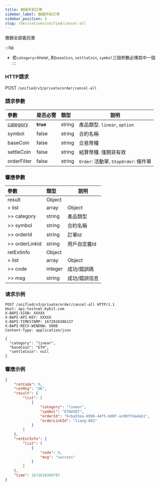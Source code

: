 ```yaml
---
title: 撤銷所有訂單
sidebar_label: 撤銷所有訂單
sidebar_position: 5
slug: /derivatives/unified/cancel-all
---
```


撤銷全部委託單

:::tip
- 若`category`=_linear_, 則`baseCoin`, `settleCoin`, `symbol`三個參數必傳其中一個
:::

### HTTP請求
POST `/unified/v3/private/order/cancel-all`

### 請求參數
| 參數 | 是否必需 | 類型 | 說明|
|:----- |:-------|:-----|------ |
|[category](../enum#category) |**true** |string |產品類型. `linear`, `option` |
|symbol |false|string |合約名稱 |
|baseCoin |false|string |交易幣種 |
|settleCoin |false|string |結算幣種. 僅期貨有效|
|orderFilter |false |string |`Order`: 活動單, `StopOrder`: 條件單|

### 響應參數
| 參數 | 類型 | 說明|
|:----- |:-----|----- |
|result |Object | |
|> list |array |Object |
|>> category |string |產品類型 |
|>> symbol |string |合約名稱 |
|>> orderId |string |訂單Id |
|>> orderLinkId |string |用戶自定義Id |
|retExtInfo |Object | |
|> list |array |Object |
|>> code |integer |成功/錯誤碼 |
|>> msg |string |成功/錯誤信息 |

### 请求示例

```http
POST /unified/v3/private/order/cancel-all HTTP/1.1
Host: api-testnet.bybit.com
X-BAPI-SIGN: XXXXX
X-BAPI-API-KEY: XXXXX
X-BAPI-TIMESTAMP: 1672810386137
X-BAPI-RECV-WINDOW: 5000
Content-Type: application/json

{
  "category": "linear",
  "baseCoin": "ETH",
  "settleCoin": null
}
```

### 響應示例

```json
{
    "retCode": 0,
    "retMsg": "OK",
    "result": {
        "list": [
            {
                "category": "linear",
                "symbol": "ETHUSDT",
                "orderId": "6cba55ea-6996-44f5-bd0f-ac09ffda4ab1",
                "orderLinkId": "liang-001"
            }
        ]
    },
    "retExtInfo": {
        "list": [
            {
                "code": 0,
                "msg": "success"
            }
        ]
    },
    "time": 1672810388787
}
```